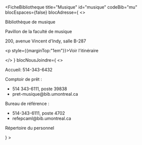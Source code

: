 
<FicheBibliotheque
  title="Musique"
  id="musique"
  codeBib="mu"
  blocEspaces={false}
  blocAdresse={
    <>
      <p>Bibliothèque de musique</p>
      <p>Pavillon de la faculté de musique</p>
      <p>200, avenue Vincent d'Indy,  salle B-287</p>
      <p style={{marginTop:"1em"}}><Link to="https://www.google.com/maps?ll=45.509273,-73.60857&z=15&t=m&hl=en&gl=US&mapclient=embed&q=Pavillon+de+la+Faculte+de+Musique+Av.+Vincent-D%27Indy+Outremont,+QC+H2V+2T2" Icon={ArrowSquareOutIcon}>Voir l'itinéraire</Link></p>
    </>
  }
  blocNousJoindre={
    <>

<p>Accueil: 514-343-6432</p>
    <p>Comptoir de prêt&nbsp;:</p>
      <ul style={{marginLeft:"1em"}}><li>514 343-6111, poste 39838</li>
      <li><Link to="mailto:pret-musique@bib.umontreal.ca">pret-musique@bib.umontreal.ca</Link></li></ul>
      <p>Bureau de référence&nbsp;:</p>
            <ul style={{marginLeft:"1em"}}><li>514-343-6111, poste 4702</li>
      <li><Link to="mailto:refepcaml@bib.umontreal.ca">refepcaml@bib.umontreal.ca</Link></li></ul>
      <p style={{marginTop:"1em"}}><Link to="../nous-joindre/notre-equipe" Icon>Répertoire du personnel</Link></p>
    </>
  }
>

</FicheBibliotheque>
